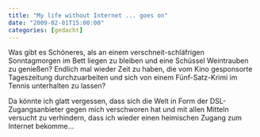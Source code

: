 ```yaml
---
title: "My life without Internet ... goes on"
date: "2009-02-01T15:00:00"
categories: [gedacht]
---
```


Was gibt es Schöneres, als an einem verschneit-schläfrigen Sonntagmorgen im Bett liegen zu bleiben und eine Schüssel Weintrauben zu genießen? Endlich mal wieder Zeit zu haben, die vom Kino gesponsorte Tageszeitung durchzuarbeiten und sich von einem Fünf-Satz-Krimi im Tennis unterhalten zu lassen?

Da könnte ich glatt vergessen, dass sich die Welt in Form der DSL-Zugangsanbieter gegen mich verschworen hat und mit allen Mitteln versucht zu verhindern, dass ich wieder einen heimischen Zugang zum Internet bekomme...

